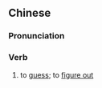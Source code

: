 ==Chinese==
{{zh-forms}}

===Pronunciation===
{{zh-pron
|m=cāichū
|cat=v
}}

===Verb===
{{zh-verb}}

# to [[guess]]; to [[figure out]]
